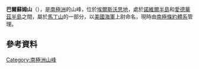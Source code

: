 {{coord|82|4|S|88|7|W|display=title}}

'''巴爾蘇姆山'''（{{lang-en|Mount Barsoum}}），是[[南極洲|南極洲]]的山峰，位於[[埃爾斯沃思地|埃爾斯沃思地]]，處於[[諾維爾半島|諾維爾半島]]和[[愛德華茲半島|愛德華茲半島]]之間，屬於[[馬丁山|馬丁山]]的一部分，以[[美國海軍|美國海軍]]上尉命名，現時由[[南極條約體系|南極條約體系]]管理。

==參考資料==
{{usgs-gazetteer}}

{{DEFAULTSORT:Mount Barsoum}}
[[Category:南極洲山峰|Category:南極洲山峰]]


{{EllsworthLand-geo-stub}}
